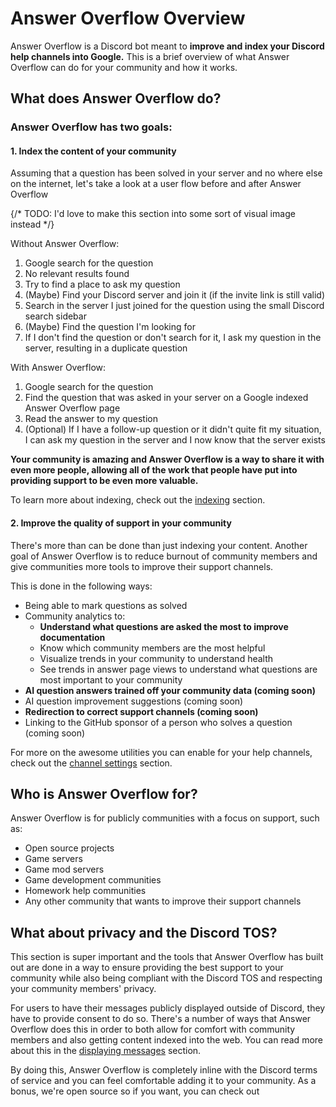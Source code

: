 # Answer Overflow Overview

Answer Overflow is a Discord bot meant to **improve and index your Discord help channels into Google.** This is a brief overview of what Answer Overflow can do for your community and how it works.

## What does Answer Overflow do?

### Answer Overflow has two goals:

#### 1. Index the content of your community



Assuming that a question has been solved in your server and no where else on the internet, let's take a look at a user flow before and after Answer Overflow

{/* TODO: I'd love to make this section into some sort of visual image instead */}

Without Answer Overflow:
1. Google search for the question
2. No relevant results found
3. Try to find a place to ask my question
4. (Maybe) Find your Discord server and join it (if the invite link is still valid)
5. Search in the server I just joined for the question using the small Discord search sidebar
6. (Maybe) Find the question I'm looking for
7. If I don't find the question or don't search for it, I ask my question in the server, resulting in a duplicate question

With Answer Overflow:
1. Google search for the question
2. Find the question that was asked in your server on a Google indexed Answer Overflow page
3. Read the answer to my question
4. (Optional) If I have a follow-up question or it didn't quite fit my situation, I can ask my question in the server and I now know that the server exists


**Your community is amazing and Answer Overflow is a way to share it with even more people, allowing all of the work that people have put into providing support to be even more valuable.**

To learn more about indexing, check out the [indexing](/channel-settings/indexing) section.

#### 2. Improve the quality of support in your community

There's more than can be done than just indexing your content. Another goal of Answer Overflow is to reduce burnout of community members and give communities more tools to improve their support channels.

This is done in the following ways:
- Being able to mark questions as solved
- Community analytics to:
  - **Understand what questions are asked the most to improve documentation**
  - Know which community members are the most helpful
  - Visualize trends in your community to understand health
  - See trends in answer page views to understand what questions are most important to your community
- **AI question answers trained off your community data (coming soon)**
- AI question improvement suggestions (coming soon)
- **Redirection to correct support channels (coming soon)**
- Linking to the GitHub sponsor of a person who solves a question (coming soon)

For more on the awesome utilities you can enable for your help channels, check out the [channel settings](/channel-settings) section.

## Who is Answer Overflow for?

Answer Overflow is for publicly communities with a focus on support, such as:
- Open source projects
- Game servers
- Game mod servers
- Game development communities
- Homework help communities
- Any other community that wants to improve their support channels


## What about privacy and the Discord TOS?

This section is super important and the tools that Answer Overflow has built out are done in a way to ensure providing the best support to your community while also being compliant with the Discord TOS and respecting your community members' privacy.

For users to have their messages publicly displayed outside of Discord, they have to provide consent to do so. There's a number of ways that Answer Overflow does this in order to both allow for comfort with community members and also getting content indexed into the web. You can read more about this in the [displaying messages](/user-settings/displaying-messages) section.

By doing this, Answer Overflow is completely inline with the Discord terms of service and you can feel comfortable adding it to your community. As a bonus, we're open source so if you want, you can check out <NextraStyledLink text="source code" href={GITHUB_LINK}/>
